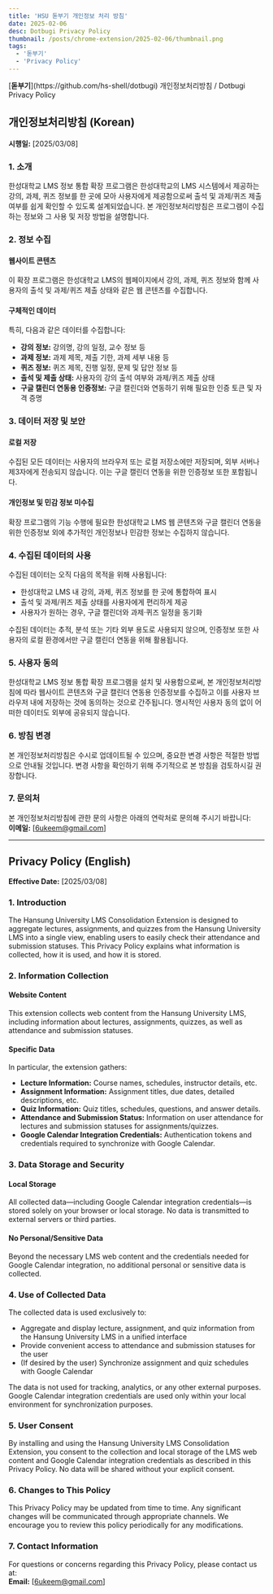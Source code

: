 ```yaml
---
title: 'HSU 돋부기 개인정보 처리 방침'
date: 2025-02-06
desc: Dotbugi Privacy Policy
thumbnail: /posts/chrome-extension/2025-02-06/thumbnail.png
tags:
  - '돋부기'
  - 'Privacy Policy'
---
```


<Thumbnail src="/posts/chrome-extension/2025-02-06/thumbnail.png" />

<Callout type="info">
  [<strong>돋부기</strong>](https://github.com/hs-shell/dotbugi) 개인정보처리방침 / Dotbugi Privacy Policy
</Callout>

## 개인정보처리방침 (Korean)

**시행일:** [2025/03/08]

### 1. 소개

한성대학교 LMS 정보 통합 확장 프로그램은 한성대학교의 LMS 시스템에서 제공하는 강의, 과제, 퀴즈 정보를 한 곳에 모아 사용자에게 제공함으로써 출석 및 과제/퀴즈 제출 여부를 쉽게 확인할 수 있도록 설계되었습니다. 본 개인정보처리방침은 프로그램이 수집하는 정보와 그 사용 및 저장 방법을 설명합니다.

### 2. 정보 수집

#### 웹사이트 콘텐츠

이 확장 프로그램은 한성대학교 LMS의 웹페이지에서 강의, 과제, 퀴즈 정보와 함께 사용자의 출석 및 과제/퀴즈 제출 상태와 같은 웹 콘텐츠를 수집합니다.

#### 구체적인 데이터

특히, 다음과 같은 데이터를 수집합니다:

- **강의 정보:** 강의명, 강의 일정, 교수 정보 등
- **과제 정보:** 과제 제목, 제출 기한, 과제 세부 내용 등
- **퀴즈 정보:** 퀴즈 제목, 진행 일정, 문제 및 답안 정보 등
- **출석 및 제출 상태:** 사용자의 강의 출석 여부와 과제/퀴즈 제출 상태
- **구글 캘린더 연동용 인증정보:** 구글 캘린더와 연동하기 위해 필요한 인증 토큰 및 자격 증명

### 3. 데이터 저장 및 보안

#### 로컬 저장

수집된 모든 데이터는 사용자의 브라우저 또는 로컬 저장소에만 저장되며, 외부 서버나 제3자에게 전송되지 않습니다. 이는 구글 캘린더 연동을 위한 인증정보 또한 포함됩니다.

#### 개인정보 및 민감 정보 미수집

확장 프로그램의 기능 수행에 필요한 한성대학교 LMS 웹 콘텐츠와 구글 캘린더 연동을 위한 인증정보 외에 추가적인 개인정보나 민감한 정보는 수집하지 않습니다.

### 4. 수집된 데이터의 사용

수집된 데이터는 오직 다음의 목적을 위해 사용됩니다:

- 한성대학교 LMS 내 강의, 과제, 퀴즈 정보를 한 곳에 통합하여 표시
- 출석 및 과제/퀴즈 제출 상태를 사용자에게 편리하게 제공
- 사용자가 원하는 경우, 구글 캘린더와 과제·퀴즈 일정을 동기화

수집된 데이터는 추적, 분석 또는 기타 외부 용도로 사용되지 않으며, 인증정보 또한 사용자의 로컬 환경에서만 구글 캘린더 연동을 위해 활용됩니다.

### 5. 사용자 동의

한성대학교 LMS 정보 통합 확장 프로그램을 설치 및 사용함으로써, 본 개인정보처리방침에 따라 웹사이트 콘텐츠와 구글 캘린더 연동용 인증정보를 수집하고 이를 사용자 브라우저 내에 저장하는 것에 동의하는 것으로 간주됩니다. 명시적인 사용자 동의 없이 어떠한 데이터도 외부에 공유되지 않습니다.

### 6. 방침 변경

본 개인정보처리방침은 수시로 업데이트될 수 있으며, 중요한 변경 사항은 적절한 방법으로 안내될 것입니다. 변경 사항을 확인하기 위해 주기적으로 본 방침을 검토하시길 권장합니다.

### 7. 문의처

본 개인정보처리방침에 관한 문의 사항은 아래의 연락처로 문의해 주시기 바랍니다:  
**이메일:** [6ukeem@gmail.com]

---

## Privacy Policy (English)

**Effective Date:** [2025/03/08]

### 1. Introduction

The Hansung University LMS Consolidation Extension is designed to aggregate lectures, assignments, and quizzes from the Hansung University LMS into a single view, enabling users to easily check their attendance and submission statuses. This Privacy Policy explains what information is collected, how it is used, and how it is stored.

### 2. Information Collection

#### Website Content

This extension collects web content from the Hansung University LMS, including information about lectures, assignments, quizzes, as well as attendance and submission statuses.

#### Specific Data

In particular, the extension gathers:

- **Lecture Information:** Course names, schedules, instructor details, etc.
- **Assignment Information:** Assignment titles, due dates, detailed descriptions, etc.
- **Quiz Information:** Quiz titles, schedules, questions, and answer details.
- **Attendance and Submission Status:** Information on user attendance for lectures and submission statuses for assignments/quizzes.
- **Google Calendar Integration Credentials:** Authentication tokens and credentials required to synchronize with Google Calendar.

### 3. Data Storage and Security

#### Local Storage

All collected data—including Google Calendar integration credentials—is stored solely on your browser or local storage. No data is transmitted to external servers or third parties.

#### No Personal/Sensitive Data

Beyond the necessary LMS web content and the credentials needed for Google Calendar integration, no additional personal or sensitive data is collected.

### 4. Use of Collected Data

The collected data is used exclusively to:

- Aggregate and display lecture, assignment, and quiz information from the Hansung University LMS in a unified interface
- Provide convenient access to attendance and submission statuses for the user
- (If desired by the user) Synchronize assignment and quiz schedules with Google Calendar

The data is not used for tracking, analytics, or any other external purposes. Google Calendar integration credentials are used only within your local environment for synchronization purposes.

### 5. User Consent

By installing and using the Hansung University LMS Consolidation Extension, you consent to the collection and local storage of the LMS web content and Google Calendar integration credentials as described in this Privacy Policy. No data will be shared without your explicit consent.

### 6. Changes to This Policy

This Privacy Policy may be updated from time to time. Any significant changes will be communicated through appropriate channels. We encourage you to review this policy periodically for any modifications.

### 7. Contact Information

For questions or concerns regarding this Privacy Policy, please contact us at:  
**Email:** [6ukeem@gmail.com]
